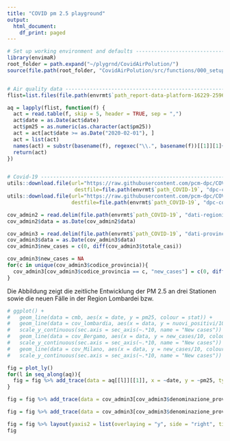 ```yaml
---
title: "COVID pm 2.5 playground"
output:
  html_document:
    df_print: paged
---
```


```r
# Set up working environment and defaults --------------------------------------
library(envimaR)
root_folder = path.expand("~/plygrnd/CovidAirPolution/")
source(file.path(root_folder, "CovidAirPolution/src/functions/000_setup.R"))


# Air quality data -------------------------------------------------------------
flist=list.files(file.path(envrmt$`path_report-data-platform-16229-259611-lombardy`), pattern = "^.*\\.csv$", full.names = TRUE)

aq = lapply(flist, function(f) {
  act = read.table(f, skip = 5, header = TRUE, sep = ",")
  act$date = as.Date(act$date)
  act$pm25 = as.numeric(as.character(act$pm25))
  act = act[act$date >= as.Date("2020-02-01"), ]
  act = list(act)
  names(act) = substr(basename(f), regexec("\\.", basename(f))[[1]][1]+1, regexec("--", basename(f))[[1]][1]-1)
  return(act)
})


# Covid-19 ---------------------------------------------------------------------
utils::download.file(url="https://raw.githubusercontent.com/pcm-dpc/COVID-19/master/dati-province/dpc-covid19-ita-province.csv",
                      destfile=file.path(envrmt$`path_COVID-19`, "dpc-covid19-ita-province.csv"))
utils::download.file(url="https://raw.githubusercontent.com/pcm-dpc/COVID-19/master/dati-regioni/dpc-covid19-ita-regioni.csv",
                     destfile=file.path(envrmt$`path_COVID-19`, "dpc-covid19-ita-regioni.csv"))

cov_admin2 = read.delim(file.path(envrmt$`path_COVID-19`, "dati-regioni/dpc-covid19-ita-regioni.csv"), header = TRUE, sep = ",", dec=".")
cov_admin2$data = as.Date(cov_admin2$data)

cov_admin3 = read.delim(file.path(envrmt$`path_COVID-19`, "dati-province/dpc-covid19-ita-province.csv"), header = TRUE, sep = ",", dec=".")  
cov_admin3$data = as.Date(cov_admin3$data)
cov_admin3$new_cases = c(0, diff(cov_admin3$totale_casi))

cov_admin3$new_cases = NA
for(c in unique(cov_admin3$codice_provincia)){
  cov_admin3[cov_admin3$codice_provincia == c, "new_cases"] = c(0, diff(cov_admin3[cov_admin3$codice_provincia == c, "totale_casi"]))
}

```




Die Abbildung zeigt die zeitliche Entwicklung der PM 2.5 an drei Stationen sowie die neuen Fälle in der Region Lombardei bzw. 

```r
# ggplot() + 
#   geom_line(data = cmb, aes(x = date, y = pm25, colour = stat)) + 
#   geom_line(data = cov_lombardia, aes(x = data, y = nuovi_positivi/10)) + 
#   scale_y_continuous(sec.axis = sec_axis(~.*10, name = "New cases")) +
#   geom_line(data = cov_Bergamo, aes(x = data, y = new_cases/10, colour = "Covid Bergamo")) + 
#   scale_y_continuous(sec.axis = sec_axis(~.*10, name = "New cases")) +
#   geom_line(data = cov_Milano, aes(x = data, y = new_cases/10, colour = "Covid Milano")) + 
#   scale_y_continuous(sec.axis = sec_axis(~.*10, name = "New cases"))

fig = plot_ly() 
for(l in seq_along(aq)){
  fig = fig %>% add_trace(data = aq[[l]][[1]], x = ~date, y = ~pm25, type = 'scatter', name = paste("pm 2.5", names(aq[1])), mode = 'lines+markers')
}

fig = fig %>% add_trace(data = cov_admin3[cov_admin3$denominazione_provincia == "Bergamo",], x = ~data, y = ~new_cases, yaxis = "y2", name = "New cases Bergamo", mode = 'lines+markers')

fig = fig %>% add_trace(data = cov_admin3[cov_admin3$denominazione_provincia == "Milano",], x = ~data, y = ~new_cases, yaxis = "y2", name = "New cases Milano", mode = 'lines+markers')

fig = fig %>% layout(yaxis2 = list(overlaying = "y", side = "right", title = "new cases"))
fig
```

